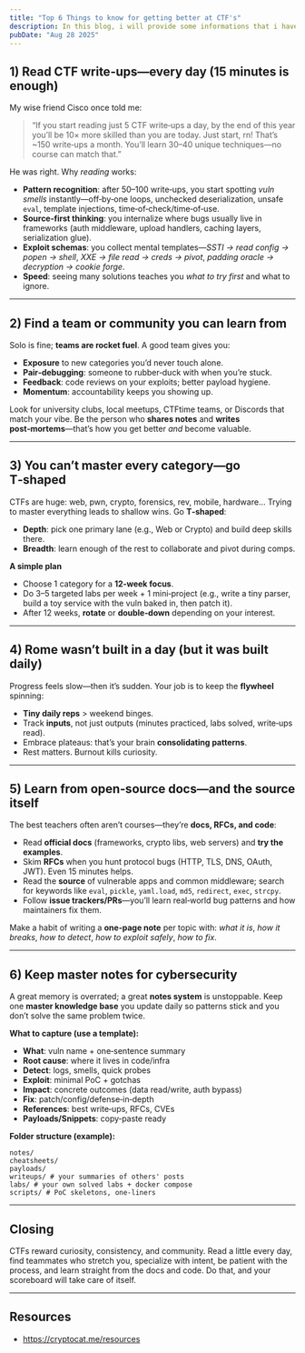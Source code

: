 ```yaml
---
title: "Top 6 Things to know for getting better at CTF's"
description: In this blog, i will provide some informations that i have obtained in my process from CTF's and my dear Nepalli friends. These are the basic steps i implement everyday."
pubDate: "Aug 28 2025"
---
```



## 1) Read CTF write‑ups—every day (15 minutes is enough)


My wise friend Cisco once told me:


> “If you start reading just 5 CTF write‑ups a day, by the end of this year you’ll be 10× more skilled than you are today. Just start, rn! That’s ~150 write‑ups a month. You’ll learn 30–40 unique techniques—no course can match that.”


He was right. Why *reading* works:


- **Pattern recognition**: after 50–100 write‑ups, you start spotting *vuln smells* instantly—off‑by‑one loops, unchecked deserialization, unsafe `eval`, template injections, time‑of‑check/time‑of‑use.
- **Source‑first thinking**: you internalize where bugs usually live in frameworks (auth middleware, upload handlers, caching layers, serialization glue).
- **Exploit schemas**: you collect mental templates—*SSTI → read config → popen → shell*, *XXE → file read → creds → pivot*, *padding oracle → decryption → cookie forge*.
- **Speed**: seeing many solutions teaches you *what to try first* and what to ignore.

---


## 2) Find a team or community you can learn from


Solo is fine; **teams are rocket fuel**. A good team gives you:
- **Exposure** to new categories you’d never touch alone.
- **Pair‑debugging**: someone to rubber‑duck with when you’re stuck.
- **Feedback**: code reviews on your exploits; better payload hygiene.
- **Momentum**: accountability keeps you showing up.


Look for university clubs, local meetups, CTFtime teams, or Discords that match your vibe. Be the person who **shares notes** and **writes post‑mortems**—that’s how you get better *and* become valuable.


---


## 3) You can’t master every category—go T‑shaped


CTFs are huge: web, pwn, crypto, forensics, rev, mobile, hardware… Trying to master everything leads to shallow wins. Go **T‑shaped**:


- **Depth**: pick one primary lane (e.g., Web or Crypto) and build deep skills there.
- **Breadth**: learn enough of the rest to collaborate and pivot during comps.


**A simple plan**
- Choose 1 category for a **12‑week focus**.
- Do 3–5 targeted labs per week + 1 mini‑project (e.g., write a tiny parser, build a toy service with the vuln baked in, then patch it).
- After 12 weeks, **rotate** or **double‑down** depending on your interest.


---


## 4) Rome wasn’t built in a day (but it was built daily)


Progress feels slow—then it’s sudden. Your job is to keep the **flywheel** spinning:


- **Tiny daily reps** > weekend binges.
- Track **inputs**, not just outputs (minutes practiced, labs solved, write‑ups read).
- Embrace plateaus: that’s your brain **consolidating patterns**.
- Rest matters. Burnout kills curiosity.



---


## 5) Learn from open‑source docs—and the source itself


The best teachers often aren’t courses—they’re **docs, RFCs, and code**:
- Read **official docs** (frameworks, crypto libs, web servers) and **try the examples**.
- Skim **RFCs** when you hunt protocol bugs (HTTP, TLS, DNS, OAuth, JWT). Even 15 minutes helps.
- Read the **source** of vulnerable apps and common middleware; search for keywords like `eval`, `pickle`, `yaml.load`, `md5`, `redirect`, `exec`, `strcpy`.
- Follow **issue trackers/PRs**—you’ll learn real‑world bug patterns and how maintainers fix them.


Make a habit of writing a **one‑page note** per topic with: *what it is*, *how it breaks*, *how to detect*, *how to exploit safely*, *how to fix*.


---


## 6) Keep master notes for cybersecurity


A great memory is overrated; a great **notes system** is unstoppable. Keep one **master knowledge base** you update daily so patterns stick and you don’t solve the same problem twice.


**What to capture (use a template):**
- **What**: vuln name + one‑sentence summary
- **Root cause**: where it lives in code/infra
- **Detect**: logs, smells, quick probes
- **Exploit**: minimal PoC + gotchas
- **Impact**: concrete outcomes (data read/write, auth bypass)
- **Fix**: patch/config/defense‑in‑depth
- **References**: best write‑ups, RFCs, CVEs
- **Payloads/Snippets**: copy‑paste ready


**Folder structure (example):**
```
notes/
cheatsheets/
payloads/
writeups/ # your summaries of others' posts
labs/ # your own solved labs + docker compose
scripts/ # PoC skeletons, one-liners
```

---


## Closing


CTFs reward curiosity, consistency, and community. Read a little every day, find teammates who stretch you, specialize with intent, be patient with the process, and learn straight from the docs and code. Do that, and your scoreboard will take care of itself.


---


## Resources


- https://cryptocat.me/resources
